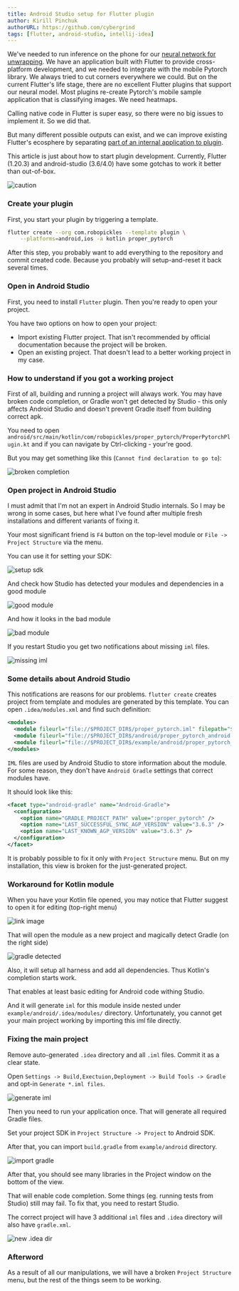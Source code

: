 ```yaml
---
title: Android Studio setup for Flutter plugin
author: Kirill Pinchuk
authorURL: https://github.com/cybergrind
tags: [flutter, android-studio, intellij-idea]
---
```


We've needed to run inference on the phone for our [neural network for unwrapping](https://perfectlabel.io). We have an application built with Flutter to provide cross-platform development, and we needed to integrate with the mobile Pytorch library. We always tried to cut corners everywhere we could. But on the current Flutter's life stage, there are no excellent Flutter plugins that support our neural model. Most plugins re-create Pytorch's mobile sample application that is classifying images. We need heatmaps.

Calling native code in Flutter is super easy, so there were no big issues to implement it. So we did that.

But many different possible outputs can exist, and we can improve existing Flutter's ecosphere by separating [part of an internal application to plugin](https://github.com/robopickles/proper_pytorch).

This article is just about how to start plugin development. Currently, Flutter (1.20.3) and android-studio (3.6/4.0) have some gotchas to work it better than out-of-box.

![caution](/img/blog/2020-10-03-flutter-and-android-studio/minefield.jpg)

<!--truncate-->

### Create your plugin

First, you start your plugin by triggering a template.

```bash
flutter create --org com.robopickles --template plugin \
    --platforms=android,ios -a kotlin proper_pytorch
```

After this step, you probably want to add everything to the repository and commit created code. Because you probably will setup-and-reset it back several times.

### Open in Android Studio

First, you need to install `Flutter` plugin. Then you're ready to open your project.

You have two options on how to open your project:

* Import existing Flutter project. That isn't recommended by official documentation because the project will be broken.
* Open an existing project. That doesn't lead to a better working project in my case.

### How to understand if you got a working project

First of all, building and running a project will always work. You may have broken code completion, or Gradle won't get detected by Studio - this only affects Android Studio and doesn't prevent Gradle itself from building correct apk.

You need to open `android/src/main/kotlin/com/robopickles/proper_pytorch/ProperPytorchPlugin.kt` and if you can navigate by Ctrl-clicking - your're good.

But you may get something like this (`Cannot find declaration to go to`):

![broken completion](/img/blog/2020-10-03-flutter-and-android-studio/01_broken_completion.png)

### Open project in Android Studio

I must admit that I'm not an expert in Android Studio internals. So I may be wrong in some cases, but here what I've found after multiple fresh installations and different variants of fixing it.

Your most significant friend is `F4` button on the top-level module or `File -> Project Structure` via the menu.

You can use it for setting your SDK:

![setup sdk](/img/blog/2020-10-03-flutter-and-android-studio/02_setup_sdk.png)

And check how Studio has detected your modules and dependencies in a good module

![good module](/img/blog/2020-10-03-flutter-and-android-studio/03_good_module.png)

And how it looks in the bad module

![bad module](/img/blog/2020-10-03-flutter-and-android-studio/04_bad_module.png)

If you restart Studio you get two notifications about missing `iml` files.

![missing iml](/img/blog/2020-10-03-flutter-and-android-studio/05_no_iml_notification.png)

### Some details about Android Studio

This notifications are reasons for our problems. `flutter create` creates project from template and modules are generated by this template. You can open `.idea/modules.xml` and find such definition:

```xml
<modules>
  <module fileurl="file://$PROJECT_DIR$/proper_pytorch.iml" filepath="$PROJECT_DIR$/proper_pytorch.iml" />
  <module fileurl="file://$PROJECT_DIR$/android/proper_pytorch_android.iml" filepath="$PROJECT_DIR$/android/proper_pytorch_android.iml" />
  <module fileurl="file://$PROJECT_DIR$/example/android/proper_pytorch_example_android.iml" filepath="$PROJECT_DIR$/example/android/proper_pytorch_example_android.iml" />
</modules>
```

`IML` files are used by Android Studio to store information about the module. For some reason, they don't have `Android Gradle` settings that correct modules have.

It should look like this:

```xml
<facet type="android-gradle" name="Android-Gradle">
  <configuration>
    <option name="GRADLE_PROJECT_PATH" value=":proper_pytorch" />
    <option name="LAST_SUCCESSFUL_SYNC_AGP_VERSION" value="3.6.3" />
    <option name="LAST_KNOWN_AGP_VERSION" value="3.6.3" />
  </configuration>
</facet>
```

It is probably possible to fix it only with `Project Structure` menu. But on my installation, this view is broken for the just-generated project.


### Workaround for Kotlin module

When you have your Kotlin file opened, you may notice that Flutter suggest to open it for editing (top-right menu)

![link image](/img/blog/2020-10-03-flutter-and-android-studio/06_open_for_editing.png)

That will open the module as a new project and magically detect Gradle (on the right side)

![gradle detected](/img/blog/2020-10-03-flutter-and-android-studio/07_gradle_detected.png)

Also, it will setup all harness and add all dependencies. Thus Kotlin's completion starts work.

That enables at least basic editing for Android code withing Studio.


And it will generate `iml` for this module inside nested under `example/android/.idea/modules/` directory. Unfortunately, you cannot get your main project working by importing this iml file directly.

### Fixing the main project

Remove auto-generated `.idea` directory and all `.iml` files. Commit it as a clear state.

Open `Settings -> Build,Exectuion,Deployment -> Build Tools -> Gradle` and opt-in `Generate *.iml files`.

![generate iml](/img/blog/2020-10-03-flutter-and-android-studio/08_generate_iml.png)

Then you need to run your application once. That will generate all required Gradle files.

Set your project SDK in `Project Structure -> Project` to Android SDK.

After that, you can import `build.gradle` from `example/android` directory.

![import gradle](/img/blog/2020-10-03-flutter-and-android-studio/09_import_gradle.png)

After that, you should see many libraries in the Project window on the bottom of the view.

That will enable code completion. Some things (eg. running tests from Studio) still may fail. To fix that, you need to restart Studio.

The correct project will have 3 additional `iml` files and `.idea` directory will also have `gradle.xml`.

![new .idea dir](/img/blog/2020-10-03-flutter-and-android-studio/10_good_idea.png)

### Afterword

As a result of all our manipulations, we will have a broken `Project Structure` menu, but the rest of the things seem to be working.